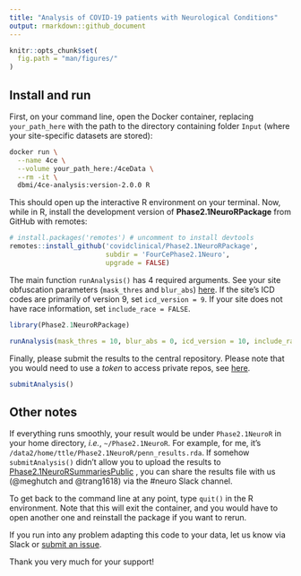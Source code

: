 ```yaml
---
title: "Analysis of COVID-19 patients with Neurological Conditions"
output: rmarkdown::github_document
---
```


```r
knitr::opts_chunk$set(
  fig.path = "man/figures/"
)
```

## Install and run

First, on your command line, open the Docker container, replacing `your_path_here` with the path to the directory containing folder `Input` (where your site-specific datasets are stored):

```bash
docker run \
  --name 4ce \
  --volume your_path_here:/4ceData \
  --rm -it \
  dbmi/4ce-analysis:version-2.0.0 R
```

This should open up the interactive R environment on your terminal.
Now, while in R, install the development version of **Phase2.1NeuroRPackage** from GitHub with remotes:

```r
# install.packages('remotes') # uncomment to install devtools
remotes::install_github('covidclinical/Phase2.1NeuroRPackage',
                        subdir = 'FourCePhase2.1Neuro',
                        upgrade = FALSE)
```

The main function `runAnalysis()` has 4 required arguments.
See your site obfuscation parameters (`mask_thres` and `blur_abs`) [here](https://docs.google.com/spreadsheets/d/1Xl9juDBXt86P3xQtsoTaBl2zPl1BIiAG9DI3Rotyqp8/edit#gid=212461777).
If the site's ICD codes are primarily of version 9, set `icd_version = 9`.
If your site does not have race information, set `include_race = FALSE`.

```r
library(Phase2.1NeuroRPackage)

runAnalysis(mask_thres = 10, blur_abs = 0, icd_version = 10, include_race = TRUE)
```

Finally, please submit the results to the central repository.
Please note that you would need to use a _token_ to access private repos, see [here](https://docs.github.com/en/github/authenticating-to-github/creating-a-personal-access-token).

```r
submitAnalysis()
```

## Other notes

If everything runs smoothly, your result would be under `Phase2.1NeuroR` in your home directory, _i.e._, `~/Phase2.1NeuroR`.
For example, for me, it's `/data2/home/ttle/Phase2.1NeuroR/penn_results.rda`.
If somehow `submitAnalysis()` didn't allow you to upload the results to [Phase2.1NeuroRSummariesPublic](https://github.com/covidclinical/Phase2.1NeuroRSummariesPublic) , you can share the results file with us (@meghutch and @trang1618) via the #neuro Slack channel.

To get back to the command line at any point, type `quit()` in the R environment.
Note that this will exit the container, and you would have to open another one and reinstall the package if you want to rerun.

If you run into any problem adapting this code to your data, let us know via Slack or [submit an issue](https://github.com/covidclinical/Phase2.1NeuroRPackage/issues/new).

Thank you very much for your support!
